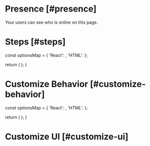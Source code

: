 
# Presence [#presence]

<Subheading>Your users can see who is online on this page.</Subheading>
<PresenceDemo />

# Steps [#steps]

  const optionsMap = {
    'React': <ReactPresenceOverview />,
    'HTML': <HTMLPresenceOverview />
  };

  return (
    <StepTabs optionsMap={optionsMap} />
  );
}

<PresenceSteps />

# Customize Behavior [#customize-behavior]

  const optionsMap = {
    'React': <ReactPresenceCustom />,
    'HTML': <HTMLPresenceCustom />
  };

  return (
    <StepTabs optionsMap={optionsMap} />
  );
}

<PresenceCustomSteps />

# Customize UI [#customize-ui]